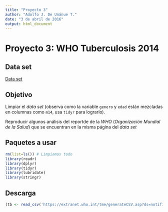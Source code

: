```yaml
---
title: "Proyecto 3"
author: "Adolfo J. De Unánue T."
date: "3 de abril de 2016"
output: html_document
---
```


# Proyecto 3: WHO Tuberculosis 2014

## Data set

[Data set](https://extranet.who.int/tme/generateCSV.asp?ds=notifications)

## Objetivo

Limpiar el _data set_ (observa como la variable `genero` y `edad` están mezcladas en columnas como `m14`, usa `tidyr` para lograrlo). 

Reproducir algunos análisis del reportde de la  *WHO* (_Organización Mundial de la Salud_) que se encuentran en la misma página del _data set_

## Paquetes a usar

```r
rm(list=ls()) # Limpiamos todo
library(readr)
library(dplyr)
library(tidyr)
library(lubridate)
library(stringr)
```


## Descarga

```r
(tb <- read_csv('https://extranet.who.int/tme/generateCSV.asp?ds=notifications'))
```


